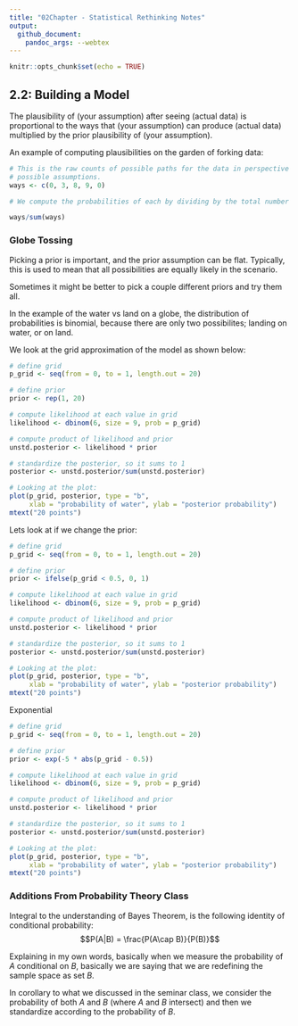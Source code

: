 ```yaml
---
title: "02Chapter - Statistical Rethinking Notes"
output: 
  github_document:
    pandoc_args: --webtex
---
```


```r
knitr::opts_chunk$set(echo = TRUE)
```

## 2.2: Building a Model

The plausibility of (your assumption) after seeing (actual data) is proportional to the ways that (your assumption) can produce (actual data) multiplied by the prior plausibility of (your assumption).

An example of computing plausibilities on the garden of forking data:

```r
# This is the raw counts of possible paths for the data in perspective of all our
# possible assumptions.
ways <- c(0, 3, 8, 9, 0)

# We compute the probabilities of each by dividing by the total number of possibilities.

ways/sum(ways)

```

### Globe Tossing

Picking a prior is important, and the prior assumption can be flat.  Typically, this is used to mean that all possibilities are equally likely in the scenario.  

Sometimes it might be better to pick a couple different priors and try them all.

In the example of the water vs land on a globe, the distribution of probabilities is binomial, because there are only two possibilites; landing on water, or on land.

We look at the grid approximation of the model as shown below:
```r
# define grid
p_grid <- seq(from = 0, to = 1, length.out = 20)

# define prior
prior <- rep(1, 20)

# compute likelihood at each value in grid
likelihood <- dbinom(6, size = 9, prob = p_grid)

# compute product of likelihood and prior
unstd.posterior <- likelihood * prior

# standardize the posterior, so it sums to 1
posterior <- unstd.posterior/sum(unstd.posterior)

# Looking at the plot:
plot(p_grid, posterior, type = "b",
     xlab = "probability of water", ylab = "posterior probability")
mtext("20 points")
```

Lets look at if we change the prior:

```r
# define grid
p_grid <- seq(from = 0, to = 1, length.out = 20)

# define prior
prior <- ifelse(p_grid < 0.5, 0, 1)

# compute likelihood at each value in grid
likelihood <- dbinom(6, size = 9, prob = p_grid)

# compute product of likelihood and prior
unstd.posterior <- likelihood * prior

# standardize the posterior, so it sums to 1
posterior <- unstd.posterior/sum(unstd.posterior)

# Looking at the plot:
plot(p_grid, posterior, type = "b",
     xlab = "probability of water", ylab = "posterior probability")
mtext("20 points")
```


Exponential

```r
# define grid
p_grid <- seq(from = 0, to = 1, length.out = 20)

# define prior
prior <- exp(-5 * abs(p_grid - 0.5))

# compute likelihood at each value in grid
likelihood <- dbinom(6, size = 9, prob = p_grid)

# compute product of likelihood and prior
unstd.posterior <- likelihood * prior

# standardize the posterior, so it sums to 1
posterior <- unstd.posterior/sum(unstd.posterior)

# Looking at the plot:
plot(p_grid, posterior, type = "b",
     xlab = "probability of water", ylab = "posterior probability")
mtext("20 points")
```

### Additions From Probability Theory Class

Integral to the understanding of Bayes Theorem, is the following identity of conditional probability: $$P(A|B) = \frac{P(A\cap B)}{P(B)}$$

Explaining in my own words, basically when we measure the probability of $A$ conditional on $B$, basically we are saying that we are redefining the sample space as set $B$.  

In corollary to what we discussed in the seminar class, we consider the probability of both $A$ and $B$ (where $A$ and $B$ intersect) and then we standardize according to the probability of $B$.

